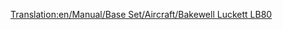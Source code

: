 [[Translation:en/Manual/Base Set/Aircraft/Bakewell Luckett LB80]]
{{en/Manual/Base Set/Aircraft/Aircraft|Cost=36,914 (73.828)
|Speed=947 kph (592 MPH)
|Annual=6,890 (13.780)
|Designed=1978
|Lifespan=25
|Capacity=150 passengers & 30 bags of mail
|Description=Standard jet plane, but with hgiher maintenance costs.
|Real-life=McDonnell Douglas MD80
}}